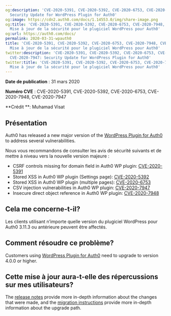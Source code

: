```yaml
---
og:description: 'CVE-2020-5391, CVE-2020-5392, CVE-2020-6753, CVE-2020-7948, CVE-2020-7947:
  Security Update for WordPress Plugin for Auth0'
og:image: https://cdn2.auth0.com/docs/1.14553.0/img/share-image.png
og:title: 'CVE-2020-5391, CVE-2020-5392, CVE-2020-6753, CVE-2020-7948, CVE-2020-7947:
  Mise à jour de la sécurité pour le plugiciel WordPress pour Auth0'
og:url: https://auth0.com/docs/
permalink: 2020-03-31-wpauth0
title: 'CVE-2020-5391, CVE-2020-5392, CVE-2020-6753, CVE-2020-7948, CVE-2020-7947:
  Mise à jour de la sécurité pour le plugiciel WordPress pour Auth0'
twitter:description: 'CVE-2020-5391, CVE-2020-5392, CVE-2020-6753, CVE-2020-7948,
  CVE-2020-7947: Security Update for WordPress Plugin for Auth0'
twitter:title: 'CVE-2020-5391, CVE-2020-5392, CVE-2020-6753, CVE-2020-7948, CVE-2020-7947:
  Mise à jour de la sécurité pour le plugiciel WordPress pour Auth0'
---
```


**Date de publication** : 31 mars 2020

**Numéro CVE** : CVE-2020-5391, CVE-2020-5392, CVE-2020-6753, CVE-2020-7948, CVE-2020-7947

**Crédit **: Muhamad Visat

## Présentation

Auth0 has released a new major version of the [WordPress Plugin for Auth0](https://github.com/auth0/wp-auth0) to address several vulnerabilities.

Nous vous recommandons de consulter les avis de sécurité suivants et de mettre à niveau vers la nouvelle version majeure :

* CSRF controls missing for domain field in Auth0 WP plugin: [CVE-2020-5391](https://cve.mitre.org/cgi-bin/cvename.cgi?name=CVE-2020-5391)
* Stored XSS in Auth0 WP plugin (Settings page): [CVE-2020-5392](https://cve.mitre.org/cgi-bin/cvename.cgi?name=CVE-2020-5392)
* Stored XSS in Auth0 WP plugin (multiple pages): [CVE-2020-6753](https://cve.mitre.org/cgi-bin/cvename.cgi?name=CVE-2020-6753)
* CSV injection vulnerabilities in Auth0 WP plugin: [CVE-2020-7947](https://cve.mitre.org/cgi-bin/cvename.cgi?name=CVE-2020-7947)
* Insecure direct object reference in Auth0 WP plugin: [CVE-2020-7948](https://cve.mitre.org/cgi-bin/cvename.cgi?name=CVE-2020-7948)

## Cela me concerne-t-il?

Les clients utilisant n’importe quelle version du plugiciel WordPress pour Auth0 3.11.3 ou antérieure peuvent être affectés.

## Comment résoudre ce problème?

Customers using [WordPress Plugin for Auth0](https://github.com/auth0/wp-auth0) need to upgrade to version 4.0.0 or higher.

## Cette mise à jour aura-t-elle des répercussions sur mes utilisateurs?

The [release notes](https://github.com/auth0/wp-auth0/blob/master/CHANGELOG.md) provide more in-depth information about the changes that were made, and the [migration instructions](https://github.com/auth0/wp-auth0/blob/master/MIGRATE-v3-TO-v4.md) provide more in-depth information about the upgrade path.